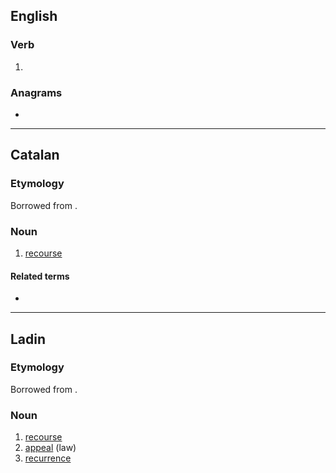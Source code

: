 ==English==

===Verb===
{{head|en|verb form}}

# {{en-third-person singular of|recur}}

===Anagrams===
* {{anagrams|en|a=cerrsu|curers|curser}}

----

==Catalan==

===Etymology===
Borrowed from {{bor|ca|la|recursus}}.

===Noun===
{{ca-noun|m}}

# [[recourse]]

====Related terms====
* {{l|ca|recórrer}}

----

==Ladin==

===Etymology===
Borrowed from {{bor|lld|la|recursus}}.

===Noun===
{{lld-noun|m|recursc}}

# [[recourse]]
# [[appeal]] (law)
# [[recurrence]]